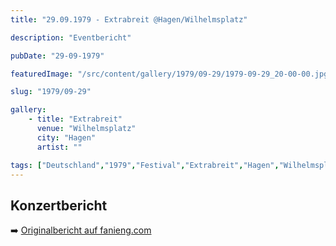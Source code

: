 ```yaml
---
title: "29.09.1979 - Extrabreit @Hagen/Wilhelmsplatz"

description: "Eventbericht"

pubDate: "29-09-1979"

featuredImage: "/src/content/gallery/1979/09-29/1979-09-29_20-00-00.jpg"

slug: "1979/09-29"

gallery:
    - title: "Extrabreit"
      venue: "Wilhelmsplatz"
      city: "Hagen"
      artist: ""

tags: ["Deutschland","1979","Festival","Extrabreit","Hagen","Wilhelmsplatz","€0.00"]
---
```


## Konzertbericht
➡️ [Originalbericht auf fanieng.com](https://fanieng.com/1979/09-29/29-09-1979-extrabreit-hagen-wilhelmsplatz)
